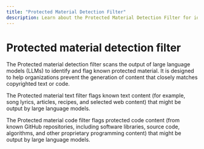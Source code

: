 ```yaml
---
title: "Protected Material Detection Filter"
description: Learn about the Protected Material Detection Filter for identifying and flagging known protected text and code content in large language model outputs.
---
```


# Protected material detection filter

The Protected material detection filter scans the output of large language models (LLMs) to identify and flag known protected material. It is designed to help organizations prevent the generation of content that closely matches copyrighted text or code.

The Protected material text filter flags known text content (for example, song lyrics, articles, recipes, and selected web content) that might be output by large language models.

The Protected material code filter flags protected code content (from known GitHub repositories, including software libraries, source code, algorithms, and other proprietary programming content) that might be output by large language models.


<ProtectedMaterialExamples />